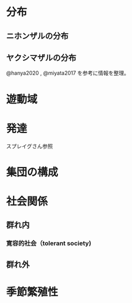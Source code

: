 # 分布
## ニホンザルの分布

## ヤクシマザルの分布
@hanya2020 , @miyata2017 を参考に情報を整理。





# 遊動域

# 発達
スプレイグさん参照

# 集団の構成

# 社会関係
## 群れ内
### 寛容的社会（tolerant society)

## 群れ外

# 季節繁殖性



